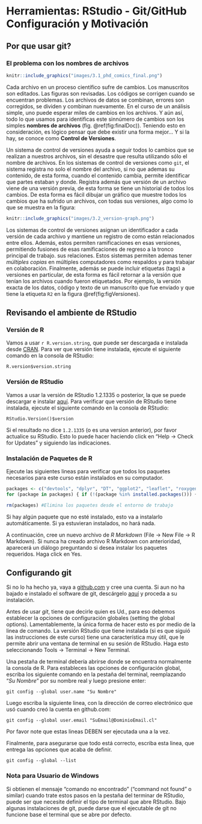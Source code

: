 # Herramientas: RStudio - Git/GitHub Configuración y Motivación

## Por que usar git?

### El problema con los nombres de archivos

```r
knitr::include_graphics("images/3.1_phd_comics_final.png")
```

Cada archivo en un proceso científico sufre de cambios. Los manuscritos son editados.
Las figuras son revisadas. Los códigos se corrigen cuando se encuentran problemas. Los
archivos de datos se combinan, errores son corregidos, se dividen y combinan nuevamente.
En el curso de un análisis simple, uno puede esperar miles de cambios en los archivos. 
Y aún así, todo lo que usamos para identificas este sinnúmero de cambios son los 
simples **nombres de archivos** (fig. \@ref(fig:finalDoc)). Teniendo esto en consideración, es lógico pensar que 
debe existir una forma mejor... Y si la hay, se conoce como __Control de Versiones__.

Un sistema de control de versiones ayuda a seguir todos lo cambios que se realizan a
nuestros archivos, sin el desastre que resulta utilizando sólo el nombre de archivos.
En los sistemas de control de versiones como `git`, el sistema registra no solo el 
nombre del archivo, si no que ademas su contenido, de esta forma, cuando el contenido 
cambia, permite identificar que partes estaban y donde. Registra además que versión de 
un archivo viene de una versión previa, de esta forma se tiene un historial de todos
los cambios. De esta forma es fácil dibujar un gráfico que muestre todos los cambios
que ha sufrido un archivos, con todas sus versiones, algo como lo que se muestra en la 
figura:

```r
knitr::include_graphics("images/3.2_version-graph.png")
```

Los sistemas de control de versiones asignan un identificador a cada versión de cada 
archivo y mantiene un registro de como están relacionados entre ellos. Además, estos
permiten ramificaciones en esas versiones, permitiendo fusiones de esas ramificaciones
de regreso a la tronco principal de trabajo. sus relaciones. Estos sistemas permiten
ademas tener *múltiples copias* en múltiples computadores como respaldos y para trabajar
en colaboración. Finalmente, además se puede incluir etiquetas (tags) a versiones 
en particular, de esta forma es fácil retornar a la versión que tenían los archivos 
cuando fueron etiquetados. Por ejemplo, la versión exacta de los datos, código y texto
de un manuscrito que fue enviado y que tiene la etiqueta `R2` en la figura \@ref(fig:figVersiones).

## Revisando el ambiente de RStudio

### Versión de R

Vamos a usar `r R.version.string`, que puede ser descargada e instalada desde [CRAN](https://cran.rstudio.com). Para ver que versión tiene instalada, ejecute el siguiente comando en la consola de RStudio:

```
R.version$version.string
```

### Versión de RStudio

Vamos a usar la versión de RStudio 1.2.1335 o posterior, la que se puede descargar e instalar [aquí](https://www.rstudio.com/products/rstudio/download/). Para verificar que versión de RStudio tiene instalada, ejecute el siguiente comando en la consola de RStudio:

```
RStudio.Version()$version
```

Si el resultado no dice `1.2.1335` (o es una version anterior), por favor actualice su RStudio. Esto lo puede hacer haciendo click en "Help -> Check for Updates" y siguiendo las indicaciones.

### Instalación de Paquetes de R

Ejecute las siguientes lineas para verificar que todos los paquetes necesarios para este curso están instalados en su computador.

```r

packages <- c("devtools", "dplyr", "DT", "ggplot2", "leaflet", "roxygen2", "tidyr")
for (package in packages) { if (!(package %in% installed.packages())) { install.packages(package) } }

rm(packages) #Elimina los paquetes desde el entorno de trabajo

```

Si hay algún paquete que no esté instalado, esto va a instalarlo automáticamente. Si ya 
estuvieran  instalados, no hará nada.

A continuación, cree un nuevo archivo de _R Markdown_ (File -> New File -> R Markdown). Si nunca 
ha creado archivo R Markdown con anterioridad, aparecerá un diálogo preguntando si desea instalar los paquetes requeridos. Haga click en Yes.


## Configurando git

Si no lo ha hecho ya, vaya a [github.com](http://github.com) y cree una cuenta. Si aun no ha bajado
e instalado el software de git, descárgelo [aquí](https://git-scm.com/downloads) y proceda a su instalación.

Antes de usar _git_, tiene que decirle quien es Ud., para eso debemos establecer la opciones de 
configuración globales (setting the global options). Lamentablemente, la única forma de hacer 
esto es por medio de la linea de comando. La versión RStudio que tiene instalada (si es que siguió las instrucciones de este curso) tiene una característica muy útil, que le permite abrir una ventana de terminal en su sesión de RStudio. Haga esto seleccionando Tools -> Terminal -> New Terminal.

Una pestaña de terminal debería abrirse donde se encuentra normalmente la consola de R. Para estableces las opciones de configuración global, escriba los siguiente comando en la pestaña del terminal, reemplazando "_Su Nombre_" por su nombre real y luego presione enter:

```
git config --global user.name "Su Nombre"
```

Luego escriba la siguiente linea, con la dirección de correo electrónico que usó cuando creó la cuenta en github.com:

```
git config --global user.email "SuEmail@DominioEmail.cl"
```

Por favor note que estas lineas DEBEN ser ejecutada una a la vez.

Finalmente, para asegurarse que todo está correcto, escriba esta linea, que entrega las
opciones que acaba de definir.

```
git config --global --list
```

### Nota para Usuario de Windows

Si obtienen el mensaje "comando no encontrado" ("command not found" o similar) cuando trate estos pasos en la pestaña del terminar de RStudio, puede ser que necesite definir  el tipo de terminal
que abre RStudio. Bajo algunas instalaciones de git, puede darse que el ejecutable de git no funcione base el terminal que se abre por defecto.

